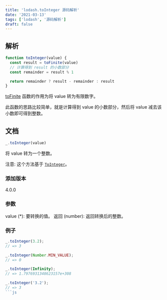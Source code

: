```yaml
---
title: 'lodash.toInteger 源码解析'
date: '2021-03-13'
tags: ['lodash', '源码解析']
draft: false
---
```


## 解析

```js
function toInteger(value) {
  const result = toFinite(value)
  // 计算得到 result 的小数部分
  const remainder = result % 1

  return remainder ? result - remainder : result
}
```

[toFinite](./toFinite) 函数的作用为将 value 转为有限数字。

此函数的思路比较简单，就是计算得到 value 的小数部分，然后将 value 减去该小数即可得到整数。

## 文档

```js
_.toInteger(value)
```

将 value 转为一个整数。

注意: 这个方法基于 [`ToInteger`](https://262.ecma-international.org/7.0/#sec-tointeger)。

### 添加版本

4.0.0

### 参数

value (\*): 要转换的值。
返回
(number): 返回转换后的整数。

### 例子

````js
_.toInteger(3.2);
// => 3

_.toInteger(Number.MIN_VALUE);
// => 0

_.toInteger(Infinity);
// => 1.7976931348623157e+308

_.toInteger('3.2');
// => 3
```js
````
